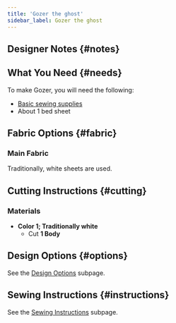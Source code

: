 ```yaml
---
title: 'Gozer the ghost'
sidebar_label: Gozer the ghost
---
```



<DocusaurusDoc>
  <DesignInfo design="gozer" noDocsLink />
</DocusaurusDoc>

## Designer Notes {#notes}

<Notes />

## What You Need {#needs}

To make Gozer, you will need the following:

- [Basic sewing supplies](/docs/sewing/basic-sewing-supplies)
- About 1 bed sheet

## Fabric Options {#fabric}

### Main Fabric

Traditionally, white sheets are used.

## Cutting Instructions {#cutting}

### Materials

- **Color 1; Traditionally white**
  - Cut **1 Body**

## Design Options {#options}

<MiniTip>See the [Design Options](/docs/designs/gozer/options/) subpage.</MiniTip>

## Sewing Instructions {#instructions}

<MiniTip>See the [Sewing Instructions](/docs/designs/gozer/instructions/) subpage.</MiniTip>
